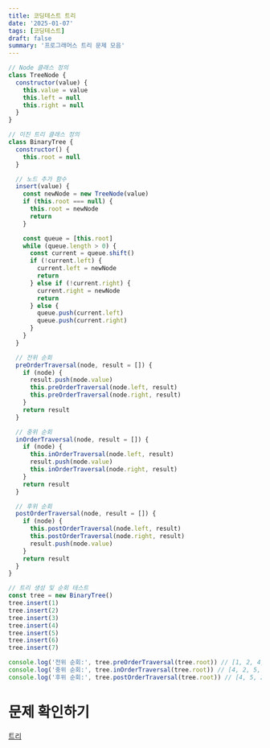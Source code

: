```yaml
---
title: 코딩테스트 트리
date: '2025-01-07'
tags: [코딩테스트]
draft: false
summary: '프로그래머스 트리 문제 모음'
---
```


```jsx
// Node 클래스 정의
class TreeNode {
  constructor(value) {
    this.value = value
    this.left = null
    this.right = null
  }
}

// 이진 트리 클래스 정의
class BinaryTree {
  constructor() {
    this.root = null
  }

  // 노드 추가 함수
  insert(value) {
    const newNode = new TreeNode(value)
    if (this.root === null) {
      this.root = newNode
      return
    }

    const queue = [this.root]
    while (queue.length > 0) {
      const current = queue.shift()
      if (!current.left) {
        current.left = newNode
        return
      } else if (!current.right) {
        current.right = newNode
        return
      } else {
        queue.push(current.left)
        queue.push(current.right)
      }
    }
  }

  // 전위 순회
  preOrderTraversal(node, result = []) {
    if (node) {
      result.push(node.value)
      this.preOrderTraversal(node.left, result)
      this.preOrderTraversal(node.right, result)
    }
    return result
  }

  // 중위 순회
  inOrderTraversal(node, result = []) {
    if (node) {
      this.inOrderTraversal(node.left, result)
      result.push(node.value)
      this.inOrderTraversal(node.right, result)
    }
    return result
  }

  // 후위 순회
  postOrderTraversal(node, result = []) {
    if (node) {
      this.postOrderTraversal(node.left, result)
      this.postOrderTraversal(node.right, result)
      result.push(node.value)
    }
    return result
  }
}

// 트리 생성 및 순회 테스트
const tree = new BinaryTree()
tree.insert(1)
tree.insert(2)
tree.insert(3)
tree.insert(4)
tree.insert(5)
tree.insert(6)
tree.insert(7)

console.log('전위 순회:', tree.preOrderTraversal(tree.root)) // [1, 2, 4, 5, 3, 6, 7]
console.log('중위 순회:', tree.inOrderTraversal(tree.root)) // [4, 2, 5, 1, 6, 3, 7]
console.log('후위 순회:', tree.postOrderTraversal(tree.root)) // [4, 5, 2, 6, 7, 3, 1]
```

# 문제 확인하기

[트리](https://www.notion.so/1744843169a98094b22beee7d3df939a?pvs=21)
